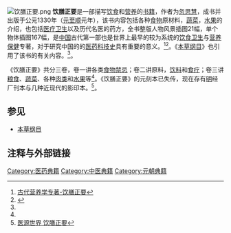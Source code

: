 [[File:饮膳正要.png|thumb]]
{{medical}}
'''饮膳正要'''是一部描写[[饮食|饮食]]和[[营养|营养]]的[[书籍|书籍]]，作者为[[忽思慧|忽思慧]]，成书并出版于公元1330年（[[元朝|元]][[至顺|至顺]]元年），该书内容包括各种[[食物|食物]]原材料，[[蔬菜|蔬菜]]，[[水果|水果]]的介绍，也包括[[医疗卫生|医疗卫生]]以及历代名医的药方，全书整版人物风景插图21幅，单个物体插图167幅，是[[中国|中国]]古代第一部也是世界上最早的较为系统的[[饮食卫生|饮食卫生]]与[[营养|营养]][[保健|保健]]专著，对于研究中国的的[[医药科技史|医药科技史]]具有重要的意义。<ref name="one">[http://zy.china.com.cn/zyjc/dianji/17508.html 古代营养学专著-饮膳正要]{{dead link|date=2018年5月 |bot=InternetArchiveBot |fix-attempted=yes }}</ref><ref name="two">{{Cite web |url=http://www.medizone.com.cn/html/710.htm |title=东方医讯-饮膳正要 |access-date=2011-06-05 |archive-date=2011-01-04 |archive-url=https://web.archive.org/web/20110104050600/http://www.medizone.com.cn/html/710.htm |dead-url=no }}</ref>。《[[本草纲目|本草纲目]]》也引用了该书的有关内容。<ref name="two" />。

《饮膳正要》共分三卷，卷一讲各类[[食物禁忌|食物禁忌]]；卷二讲原料，[[饮料|饮料]]和[[食疗|食疗]]；卷三讲[[粮食|粮食]]、[[蔬菜|蔬菜]]、各种[[肉类|肉类]]和[[水果|水果]]等<ref name="one" />。《饮膳正要》的元刻本已失传，现在存有[[明朝|明]]经厂刊本与几种近现代的影印本。<ref>[http://www.39kf.com/my/tag__12299a-30335a27491a-32333a-26258a12298/ 医源世界 饮膳正要]</ref>。

==参见==
*[[本草纲目|本草纲目]]

==注释与外部链接==
{{wikisource|饮膳正要}}

{{reflist}}

{{中醫小作品}}
[[Category:医药典籍|Category:医药典籍]]
[[Category:中医典籍|Category:中医典籍]]
[[Category:元朝典籍|Category:元朝典籍]]